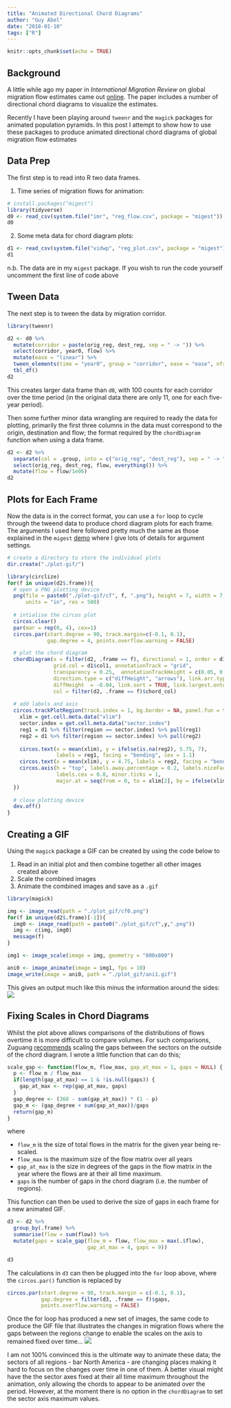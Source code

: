 ```yaml
---
title: "Animated Directional Chord Diagrams"
author: "Guy Abel"
date: "2018-01-10"
tags: ["R"]
---
```


```r
knitr::opts_chunk$set(echo = TRUE)
```

## Background

A little while ago my paper in *International Migration Review* on global migration flow estimates came out [online](http://guyabel.com/publication/global-migration-estimates-by-gender/). The paper includes a number of directional chord diagrams to visualize the estimates.

Recently I have been playing around `tweenr` and the `magick` packages for animated population pyramids. In this post I attempt to show how to use these packages to produce animated directional chord diagrams of global migration flow estimates


## Data Prep

The first step is to read into R two data frames. 

  1. Time series of migration flows for animation:
```r
# install.packages("migest")
library(tidyverse)
d0 <- read_csv(system.file("imr", "reg_flow.csv", package = "migest"))
d0 
```

  2. Some meta data for chord diagram plots:
```r
d1 <- read_csv(system.file("vidwp", "reg_plot.csv", package = "migest"))
d1
```

n.b. The data are in my `migest` package. If you wish to run the code yourself uncomment the first line of code above

## Tween Data

The next step is to tween the data by migration corridor. 

```r
library(tweenr)

d2 <- d0 %>%
  mutate(corridor = paste(orig_reg, dest_reg, sep = " -> ")) %>%
  select(corridor, year0, flow) %>%
  mutate(ease = "linear") %>%
  tween_elements(time = "year0", group = "corridor", ease = "ease", nframes = 100) %>%
  tbl_df()
d2
```

This creates larger data frame than `d0`, with 100 counts for each corridor over the time period (in the original data there are only 11, one for each five-year period). 

Then some further minor data wrangling are required to ready the data for plotting, primarily the first three columns in the data must correspond to the origin, destination and flow; the format required by the `chordDiagram` function when using a data frame.

```r
d2 <- d2 %>%
  separate(col = .group, into = c("orig_reg", "dest_reg"), sep = " -> ") %>%
  select(orig_reg, dest_reg, flow, everything()) %>%
  mutate(flow = flow/1e06)
d2
```


## Plots for Each Frame

Now the data is in the correct format, you can use a `for` loop to cycle through the tweend data to produce chord diagram plots for each frame. The arguments I used here followed pretty much the same as those explained in the `migest` [demo](https://github.com/gjabel/migest/blob/master/demo/cfplot_reg2.R) where I give lots of details for argument settings.

```r
# create a directory to store the individual plots
dir.create("./plot-gif/")

library(circlize)
for(f in unique(d2$.frame)){
  # open a PNG plotting device
  png(file = paste0("./plot-gif/cf", f, ".png"), height = 7, width = 7, 
      units = "in", res = 500)
  
  # intialise the circos plot
  circos.clear()
  par(mar = rep(0, 4), cex=1)
  circos.par(start.degree = 90, track.margin=c(-0.1, 0.1), 
             gap.degree = 4, points.overflow.warning = FALSE)

  # plot the chord diagram
  chordDiagram(x = filter(d2, .frame == f), directional = 1, order = d1$region,
               grid.col = d1$col1, annotationTrack = "grid",
               transparency = 0.25,  annotationTrackHeight = c(0.05, 0.1),
               direction.type = c("diffHeight", "arrows"), link.arr.type = "big.arrow",
               diffHeight  = -0.04, link.sort = TRUE, link.largest.ontop = TRUE,
               col = filter(d2, .frame == f)$chord_col)
  
  # add labels and axis
  circos.trackPlotRegion(track.index = 1, bg.border = NA, panel.fun = function(x, y) {
    xlim = get.cell.meta.data("xlim")
    sector.index = get.cell.meta.data("sector.index")
    reg1 = d1 %>% filter(region == sector.index) %>% pull(reg1)
    reg2 = d1 %>% filter(region == sector.index) %>% pull(reg2)
    
    circos.text(x = mean(xlim), y = ifelse(is.na(reg2), 5.75, 7), 
                labels = reg1, facing = "bending", cex = 1.1)
    circos.text(x = mean(xlim), y = 4.75, labels = reg2, facing = "bending", cex = 1.1)
    circos.axis(h = "top", labels.away.percentage = 0.2, labels.niceFacing = FALSE, 
                labels.cex = 0.8, minor.ticks = 1, 
                major.at = seq(from = 0, to = xlim[2], by = ifelse(xlim[2]>15, 4, 2)))
  })
  
  # close plotting device
  dev.off()
}
```

## Creating a GIF

Using the `magick` package a GIF can be created by using the code below to 

 1. Read in an initial plot and then combine together all other images created above
 2. Scale the combined images
 3. Animate the combined images and save as a `.gif`
 
```r
library(magick)

img <- image_read(path = "./plot_gif/cf0.png")
for(f in unique(d2$.frame)[-1]){
  img0 <- image_read(path = paste0("./plot_gif/cf",y,".png"))
  img <- c(img, img0)
  message(f)
}

img1 <- image_scale(image = img, geometry = "800x800")

ani0 <- image_animate(image = img1, fps = 10)
image_write(image = ani0, path = "./plot_gif/ani1.gif")
```

This gives an output much like this minus the information around the sides:
![ ](/img/abel-ani10-gf.gif)

## Fixing Scales in Chord Diagrams

Whilst the plot above allows comparisons of the distributions of flows overtime it is more difficult to compare volumes. For such comparisons, Zuguang [recommends](http://zuguang.de/circlize_book/book/advanced-usage-of-chorddiagram.html#compare-two-chord-diagrams) scaling the gaps between the sectors on the outside of the chord diagram. I wrote a little function that can do this;

```r
scale_gap <- function(flow_m, flow_max, gap_at_max = 1, gaps = NULL) {
  p <- flow_m / flow_max
  if(length(gap_at_max) == 1 & !is.null(gaps)) {
    gap_at_max <- rep(gap_at_max, gaps)
  }
  gap_degree <- (360 - sum(gap_at_max)) * (1 - p)
  gap_m <- (gap_degree + sum(gap_at_max))/gaps
  return(gap_m)
}
```
where 

* `flow_m` is the size of total flows in the matrix for the given year being re-scaled.
* `flow_max` is the maximum size of the flow matrix over all years
* `gap_at_max` is the size in degrees of the gaps in the flow matrix in the year where the flows are at their all time maximum.
* `gaps` is the number of gaps in the chord diagram (i.e. the number of regions).
  
  
This function can then be used to derive the size of gaps in each frame for a new animated GIF.
```r
d3 <- d2 %>%
  group_by(.frame) %>%
  summarise(flow = sum(flow)) %>%
  mutate(gaps = scale_gap(flow_m = flow, flow_max = max(.$flow), 
                          gap_at_max = 4, gaps = 9))

d3
```

The calculations in `d3` can then be plugged into the `for` loop above, where the `circos.par()` function is replaced by

```r
circos.par(start.degree = 90, track.margin = c(-0.1, 0.1),
           gap.degree = filter(d3, .frame == f)$gaps, 
           points.overflow.warning = FALSE)
```

Once the for loop has produced a new set of images, the same code to produce the GIF file that illustrates the changes in migration flows where the gaps between the regions change to enable the scales on the axis to remained fixed over time...
![ ](/img/abel-ani10-gf-fix.gif)

I am not 100% convinced this is the ultimate way to animate these data; the sectors of all regions - bar North America - are changing places making it hard to focus on the changes over time in one of them. A better visual might have the the sector axes fixed at their all time maximum throughout the animation, only allowing the chords to appear to be animated over the period. However, at the moment there is no option in the `chordDiagram` to set the sector axis maximum values.